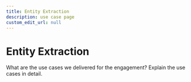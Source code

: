```yaml
---
title: Entity Extraction
description: use case page
custom_edit_url: null
---
```


# Entity Extraction

What are the use cases we delivered for the engagement? Explain the use cases in detail.
